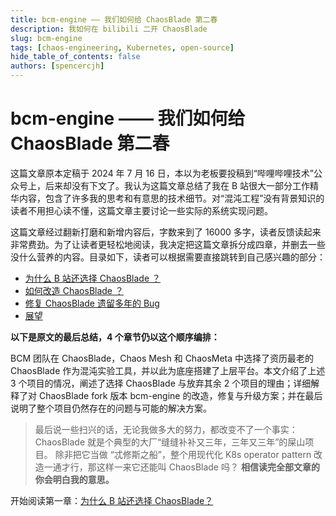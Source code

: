 ```yaml
---
title: bcm-engine —— 我们如何给 ChaosBlade 第二春
description: 我如何在 bilibili 二开 ChaosBlade
slug: bcm-engine
tags: [chaos-engineering, Kubernetes, open-source]
hide_table_of_contents: false
authors: [spencercjh]
---
```


# bcm-engine —— 我们如何给 ChaosBlade 第二春

这篇文章原本定稿于 2024 年 7 月 16 日，本以为老板要投稿到“哔哩哔哩技术”公众号上，后来却没有下文了。我认为这篇文章总结了我在
B 站很大一部分工作精华内容，包含了许多我的思考和有意思的技术细节。对“混沌工程”没有背景知识的读者不用担心读不懂，这篇文章主要讨论一些实际的系统实现问题。

这篇文章经过翻新打磨和新增内容后，字数来到了 16000
多字，读者反馈读起来非常费劲。为了让读者更轻松地阅读，我决定把这篇文章拆分成四章，并删去一些没什么营养的内容。目录如下，读者可以根据需要直接跳转到自己感兴趣的部分：

- [为什么 B 站还选择 ChaosBlade ？](./1-open-source-project-selection.mdx)
- [如何改造 ChaosBlade ？](./2-internal-adaption.mdx)
- [修复 ChaosBlade 遗留多年的 Bug](./3-bugfix.mdx)
- [展望](./4-future.mdx)

**以下是原文的最后总结，4 个章节仍以这个顺序编排：**

BCM 团队在 ChaosBlade，Chaos Mesh 和 ChaosMeta 中选择了资历最老的 ChaosBlade 作为混沌实验工具，并以此为底座搭建了上层平台。本文介绍了上述
3 个项目的情况，阐述了选择 ChaosBlade 与放弃其余 2 个项目的理由；详细解释了对 ChaosBlade fork 版本 bcm-engine
的改造，修复与升级方案；并在最后说明了整个项目仍然存在的问题与可能的解决方案。

> 最后说一些扫兴的话，无论我做多大的努力，都改变不了一个事实：ChaosBlade 就是个典型的大厂“缝缝补补又三年，三年又三年”的屎山项目。
> 除非把它当做 “忒修斯之船”，整个用现代化 K8s operator pattern 改造一通才行，那这样一来它还能叫 ChaosBlade 吗？
> **相信读完全部文章的你会明白我的意思。**

<!-- truncate -->

开始阅读第一章：[为什么 B 站还选择 ChaosBlade？](./1-open-source-project-selection.mdx)
